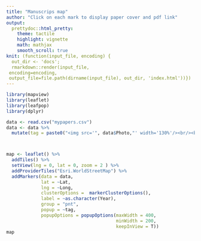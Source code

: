 ```yaml
---
title: "Manuscrips map"
author: "Click on each mark to display paper cover and pdf link"
output:
  prettydoc::html_pretty:
    theme: tactile
    highlight: vignette
    math: mathjax
    smooth_scroll: true
knit: (function(input_file, encoding) {
  out_dir <- 'docs';
  rmarkdown::render(input_file,
 encoding=encoding,
 output_file=file.path(dirname(input_file), out_dir, 'index.html'))})
---
```


```r
library(mapview)
library(leaflet)
library(leafpop)
library(dplyr)

data <- read.csv("mypapers.csv")
data <- data %>% 
  mutate(tag = paste0("<img src='", data$Photo,"' width='130%'/><br/><b>", "<a target='_blank' href= '",data$Link, "'> Link </a></b>"))



map <- leaflet() %>% 
  addTiles() %>% 
  setView(lng = 0, lat = 0, zoom = 2 ) %>% 
  addProviderTiles("Esri.WorldStreetMap") %>%
  addMarkers(data = data,                                  
             lat = ~Lat,                           
             lng = ~Long, 
             clusterOptions =  markerClusterOptions(),
             label = ~as.character(Year),
             group = "pnt",
             popup = ~tag,
             popupOptions = popupOptions(maxWidth = 400,
                                         minWidth = 200,
                                         keepInView = T)) 
map
```

